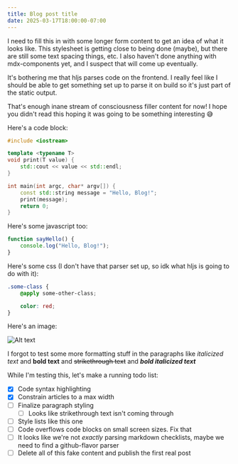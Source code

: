 ```yaml
---
title: Blog post title
date: 2025-03-17T18:00:00-07:00
---
```


I need to fill this in with some longer form content to get an idea of what it looks like. This stylesheet is getting close to being done (maybe), but there are still some text spacing things, etc. I also haven't done anything with mdx-components yet, and I suspect that will come up eventually.

It's bothering me that hljs parses code on the frontend. I really feel like I should be able to get something set up to parse it on build so it's just part of the static output.

That's enough inane stream of consciousness filler content for now! I hope you didn't read this hoping it was going to be something interesting 😅

Here's a code block:

```c++
#include <iostream>

template <typename T>
void print(T value) {
    std::cout << value << std::endl;
}

int main(int argc, char* argv[]) {
	const std::string message = "Hello, Blog!";
    print(message);
    return 0;
}
```

Here's some javascript too:

```javascript
function sayHello() {
	console.log("Hello, Blog!");
}
```

Here's some css (I don't have that parser set up, so idk what hljs is going to do with it):

```css
.some-class {
	@apply some-other-class;

	color: red;
}
```

Here's an image:

![Alt text](/test/screenshot.png)

I forgot to test some more formatting stuff in the paragraphs like _italicized text_ and **bold text** and ~~strikethrough text~~ and _**bold italicized text**_

While I'm testing this, let's make a running todo list:

- [x] Code syntax highlighting
- [x] Constrain articles to a max width
- [ ] Finalize paragraph styling
    - [ ] Looks like strikethrough text isn't coming through
- [ ] Style lists like this one
- [ ] Code overflows code blocks on small screen sizes. Fix that
- [ ] It looks like we're not _exactly_ parsing markdown checklists, maybe we need to find a github-flavor parser
- [ ] Delete all of this fake content and publish the first real post
